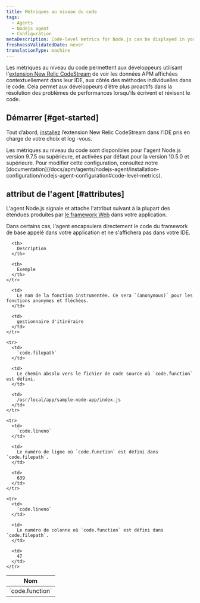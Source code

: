 ```yaml
---
title: Métriques au niveau du code
tags:
  - Agents
  - Nodejs agent
  - Configuration
metaDescription: Code-level metrics for Node.js can be displayed in your IDE using the New Relic CodeStream extension.
freshnessValidatedDate: never
translationType: machine
---
```


Les métriques au niveau du code permettent aux développeurs utilisant l'[extension New Relic CodeStream](/docs/codestream/observability/code-level-metrics) de voir les données APM affichées contextuellement dans leur IDE, aux côtés des méthodes individuelles dans le code. Cela permet aux développeurs d’être plus proactifs dans la résolution des problèmes de performances lorsqu’ils écrivent et révisent le code.

## Démarrer [#get-started]

Tout d’abord, [installez](/docs/codestream/start-here/install-codestream) l’extension New Relic CodeStream dans l’IDE pris en charge de votre choix et log -vous.

<Callout variant="important">
  Les métriques au niveau du code sont disponibles pour l'agent Node.js version 9.7.5 ou supérieure, et activées par défaut pour la version 10.5.0 et supérieure. Pour modifier cette configuration, consultez notre [documentation](/docs/apm/agents/nodejs-agent/installation-configuration/nodejs-agent-configuration#code-level-metrics).
</Callout>

## attribut de l'agent [#attributes]

L'agent Node.js signale et attache l'attribut suivant à la plupart des étendues produites par [le framework Web](/docs/apm/agents/nodejs-agent/getting-started/compatibility-requirements-nodejs-agent#support) dans votre application.

<Callout variant="important">
  Dans certains cas, l'agent encapsulera directement le code du framework de base appelé dans votre application et ne s'affichera pas dans votre IDE.
</Callout>

<table>
  <thead>
    <tr>
      <th style={{ width: "300px" }}>
        Nom
      </th>

      <th>
        Description
      </th>

      <th>
        Exemple
      </th>
    </tr>
  </thead>

  <tbody>
    <tr>
      <td>
        `code.function`
      </td>

      <td>
        Le nom de la fonction instrumentée. Ce sera `(anonymous)` pour les fonctions anonymes et fléchées.
      </td>

      <td>
        gestionnaire d'itinéraire
      </td>
    </tr>

    <tr>
      <td>
        `code.filepath`
      </td>

      <td>
        Le chemin absolu vers le fichier de code source où `code.function` est défini.
      </td>

      <td>
        /usr/local/app/sample-node-app/index.js
      </td>
    </tr>

    <tr>
      <td>
        `code.lineno`
      </td>

      <td>
        Le numéro de ligne où `code.function` est défini dans `code.filepath`.
      </td>

      <td>
        639
      </td>
    </tr>

    <tr>
      <td>
        `code.lineno`
      </td>

      <td>
        Le numéro de colonne où `code.function` est défini dans `code.filepath`.
      </td>

      <td>
        47
      </td>
    </tr>
  </tbody>
</table>